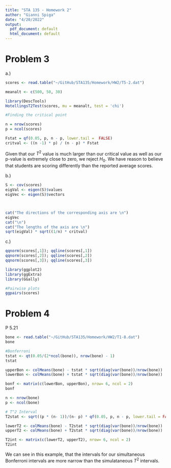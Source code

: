 ```yaml
---
title: "STA 135 - Homework 2"
author: "Gianni Spiga"
date: "4/20/2022"
output:
  pdf_document: default
  html_document: default
---
```


# Problem 3

a.)
```r
scores <- read.table("~/GitHub/STA135/Homework/HW2/T5-2.dat")

meanalt <- c(500, 50, 30)

library(DescTools)
HotellingsT2Test(scores, mu = meanalt, test = 'chi')

#Finding the critical point

n = nrow(scores)
p = ncol(scores)

Fstat = qf(0.05, p, n - p, lower.tail =  FALSE)
critval <- ((n -1) * p) / (n - p) * Fstat

```
Given that our $T^2$ value is much larger than our critical value as well as our p-value is extremely close to zero, we reject $H_0$. We have reason to believe that students are scoring differently than the reported average scores. 

b.)
```r
S <- cov(scores)
eigVal <- eigen(S)$values
eigVec <- eigen(S)$vectors



cat("The directions of the corresponding axis are \n")
eigVec
cat("\n")
cat("The lengths of the axis are \n")
sqrt(eigVal) * sqrt((1/n) * critval)

```
c.)
```r
qqnorm(scores[,1]); qqline(scores[,1])
qqnorm(scores[,2]); qqline(scores[,2])
qqnorm(scores[,3]); qqline(scores[,3]) 

library(ggplot2)
library(ggExtra)
library(GGally)

#Pairwise plots
ggpairs(scores)

```
\newline

# Problem 4
P 5.21 
```r
bone <- read.table("~/GitHub/STA135/Homework/HW2/T1-8.dat")
bone

#Bonferroni
tstat <- qt(0.05/(2*ncol(bone)), nrow(bone) - 1) 
tstat

upperBon <- colMeans(bone) - tstat * sqrt(diag(var(bone))/nrow(bone))
lowerBon <- colMeans(bone) + tstat * sqrt(diag(var(bone))/nrow(bone))

bonf <- matrix(c(lowerBon, upperBon), nrow= 6, ncol = 2)
bonf

n <- nrow(bone)
p <- ncol(bone)

# T^2 Interval
T2stat <- sqrt((p * (n- 1))/(n- p) * qf(0.05, p, n - p, lower.tail = FALSE))

lowerT2 <- colMeans(bone) - T2stat * sqrt(diag(var(bone))/nrow(bone))
upperT2 <- colMeans(bone) + T2stat * sqrt(diag(var(bone))/nrow(bone))

T2int <- matrix(c(lowerT2, upperT2), nrow= 6, ncol = 2)
T2int
```
We can see in this example, that the intervals for our simultaneous Bonferroni intervals are more narrow than the simulataneous $T^2$ intervals. 
